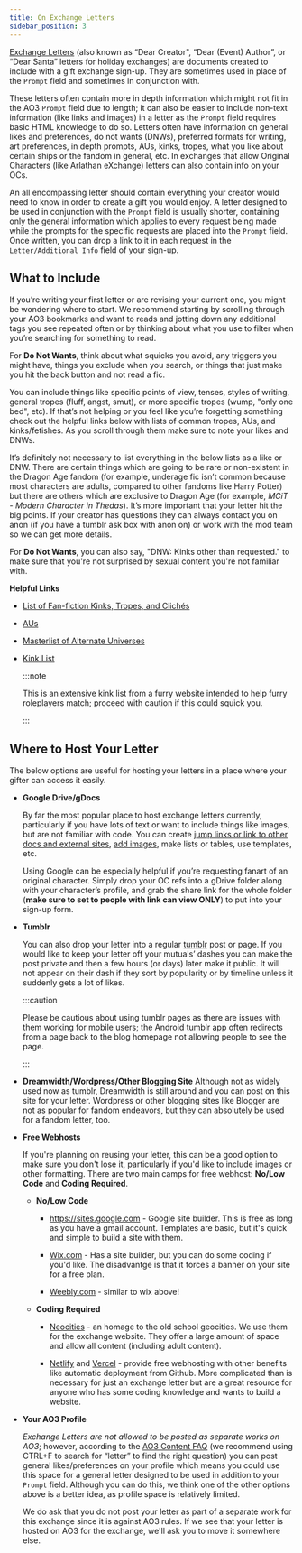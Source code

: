 ```yaml
---
title: On Exchange Letters
sidebar_position: 3
---
```


[Exchange Letters](https://fanlore.org/wiki/Dear_Creator_Letter) (also known as
“Dear Creator", “Dear (Event) Author”, or “Dear Santa” letters for holiday
exchanges) are documents created to include with a gift exchange sign-up. They
are sometimes used in place of the `Prompt` field and sometimes in conjunction
with.

These letters often contain more in depth information which might not fit in the
AO3 `Prompt` field due to length; it can also be easier to include non-text
information (like links and images) in a letter as the `Prompt` field requires
basic HTML knowledge to do so. Letters often have information on general likes
and preferences, do not wants (DNWs), preferred formats for writing, art
preferences, in depth prompts, AUs, kinks, tropes, what you like about certain
ships or the fandom in general, etc. In exchanges that allow Original Characters
(like Arlathan eXchange) letters can also contain info on your OCs.

An all encompassing letter should contain everything your creator would need to
know in order to create a gift you would enjoy. A letter designed to be used in
conjunction with the `Prompt` field is usually shorter, containing only the
general information which applies to every request being made while the prompts
for the specific requests are placed into the `Prompt` field. Once written, you
can drop a link to it in each request in the `Letter/Additional Info` field of
your sign-up.

## What to Include

If you’re writing your first letter or are revising your current one, you might
be wondering where to start. We recommend starting by scrolling through your AO3
bookmarks and want to reads and jotting down any additional tags you see
repeated often or by thinking about what you use to filter when you’re searching
for something to read.

For **Do Not Wants**, think about what squicks you avoid, any triggers you might
have, things you exclude when you search, or things that just make you hit the
back button and not read a fic.

You can include things like specific points of view, tenses, styles of writing,
general tropes (fluff, angst, smut), or more specific tropes (wump, "only one
bed", etc). If that’s not helping or you feel like you’re forgetting something
check out the helpful links below with lists of common tropes, AUs, and
kinks/fetishes. As you scroll through them make sure to note your likes and
DNWs.

It’s definitely not necessary to list everything in the below lists as a like or
DNW. There are certain things which are going to be rare or non-existent in the
Dragon Age fandom (for example, underage fic isn’t common because most
characters are adults, compared to other fandoms like Harry Potter) but there
are others which are exclusive to Dragon Age (for example, _MCiT - Modern
Character in Thedas_). It’s more important that your letter hit the big points.
If your creator has questions they can always contact you on anon (if you have a
tumblr ask box with anon on) or work with the mod team so we can get more
details.

For **Do Not Wants**, you can also say, "DNW: Kinks other than requested." to
make sure that you're not surprised by sexual content you're not familiar with.

**Helpful Links**

- [List of Fan-fiction Kinks, Tropes, and Clichés](https://fanlore.org/wiki/List_of_Fan-fiction_Kinks,_Tropes,_and_Clich%C3%A9s)
- [AUs](https://fanlore.org/wiki/Alternate_Universe#Examples_of_AU_Subtypes)
- [Masterlist of Alternate Universes](https://ghostflowerdreams.tumblr.com/post/186404275867)
- [Kink List](https://wiki.f-list.net/Kink_Information)

  :::note

  This is an extensive kink list from a furry website intended to help furry
  roleplayers match; proceed with caution if this could squick you.

  :::

## Where to Host Your Letter

The below options are useful for hosting your letters in a place where your
gifter can access it easily.

- **Google Drive/gDocs**

  By far the most popular place to host exchange letters currently, particularly
  if you have lots of text or want to include things like images, but are not
  familiar with code. You can create
  [jump links or link to other docs and external sites](https://edu.gcfglobal.org/en/googledocuments/linking-within-a-document/1/),
  [add images](https://getproofed.com/writing-tips/how-to-add-and-format-images-in-google-docs/),
  make lists or tables, use templates, etc.

  Using Google can be especially helpful if you’re requesting fanart of an
  original character. Simply drop your OC refs into a gDrive folder along with
  your character’s profile, and grab the share link for the whole folder (**make
  sure to set to people with link can view ONLY**) to put into your sign-up
  form.

- **Tumblr**

  You can also drop your letter into a regular [tumblr](http://www.tumblr.com)
  post or page. If you would like to keep your letter off your mutuals’ dashes
  you can make the post private and then a few hours (or days) later make it
  public. It will not appear on their dash if they sort by popularity or by
  timeline unless it suddenly gets a lot of likes.

  :::caution

  Please be cautious about using tumblr pages as there are issues with them
  working for mobile users; the Android tumblr app often redirects from a page
  back to the blog homepage not allowing people to see the page.

  :::

- **Dreamwidth/Wordpress/Other Blogging Site** Although not as widely used now
  as tumblr, Dreamwidth is still around and you can post on this site for your
  letter. Wordpress or other blogging sites like Blogger are not as popular for
  fandom endeavors, but they can absolutely be used for a fandom letter, too.

* **Free Webhosts**

  If you're planning on reusing your letter, this can be a good option to make
  sure you don't lose it, particularly if you'd like to include images or other
  formatting. There are two main camps for free webhost: **No/Low Code** and
  **Coding Required**.

  - **No/Low Code**

    - https://sites.google.com - Google site builder. This is free as long as
      you have a gmail account. Templates are basic, but it's quick and simple
      to build a site with them.

    - [Wix.com](https://www.wix.com) - Has a site builder, but you can do some
      coding if you'd like. The disadvantge is that it forces a banner on your
      site for a free plan.

    - [Weebly.com](https://www.weebly.com) - similar to wix above!

  - **Coding Required**

    - [Neocities](https://www.neocities.org) - an homage to the old school
      geocities. We use them for the exchange website. They offer a large amount
      of space and allow all content (including adult content).

    - [Netlify](https://www.netlify.com/) and [Vercel](https://vercel.com/) -
      provide free webhosting with other benefits like automatic deployment from
      Github. More complicated than is necessary for just an exchange letter but
      are a great resource for anyone who has some coding knowledge and wants to
      build a website.

* **Your AO3 Profile**

  _Exchange Letters are not allowed to be posted as separate works on AO3_;
  however, according to the
  [AO3 Content FAQ](https://archiveofourown.org/tos_faq#content_faq) (we
  recommend using CTRL+F to search for “letter” to find the right question) you
  can post general likes/preferences on your profile which means you could use
  this space for a general letter designed to be used in addition to your
  `Prompt` field. Although you can do this, we think one of the other options
  above is a better idea, as profile space is relatively limited.

  We do ask that you do not post your letter as part of a separate work for this
  exchange since it is against AO3 rules. If we see that your letter is hosted
  on AO3 for the exchange, we'll ask you to move it somewhere else.
